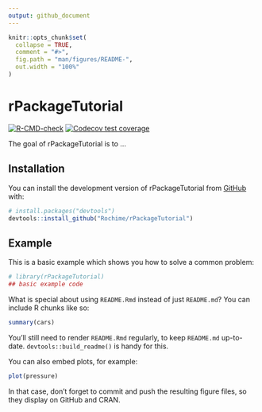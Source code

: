 ```yaml
---
output: github_document
---
```


<!-- README.md is generated from README.Rmd. Please edit that file -->

```r
knitr::opts_chunk$set(
  collapse = TRUE,
  comment = "#>",
  fig.path = "man/figures/README-",
  out.width = "100%"
)
```

# rPackageTutorial

<!-- badges: start -->

[![R-CMD-check](https://github.com/Rochime/rPackageTutorial/actions/workflows/R-CMD-check.yaml/badge.svg)](https://github.com/Rochime/rPackageTutorial/actions/workflows/R-CMD-check.yaml) [![Codecov test coverage](https://codecov.io/gh/Rochime/rPackageTutorial/branch/main/graph/badge.svg)](https://app.codecov.io/gh/Rochime/rPackageTutorial?branch=main)

<!-- badges: end -->

The goal of rPackageTutorial is to ...

## Installation

You can install the development version of rPackageTutorial from [GitHub](https://github.com/) with:

``` r
# install.packages("devtools")
devtools::install_github("Rochime/rPackageTutorial")
```

## Example

This is a basic example which shows you how to solve a common problem:

```r
# library(rPackageTutorial)
## basic example code
```

What is special about using `README.Rmd` instead of just `README.md`? You can include R chunks like so:

```r
summary(cars)
```

You'll still need to render `README.Rmd` regularly, to keep `README.md` up-to-date. `devtools::build_readme()` is handy for this.

You can also embed plots, for example:

```r
plot(pressure)
```

In that case, don't forget to commit and push the resulting figure files, so they display on GitHub and CRAN.
